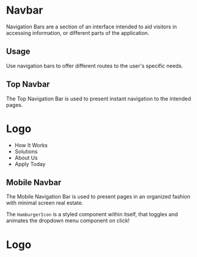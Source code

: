 
<Meta title="Design System|Navbar"/>

# Navbar

Navigation Bars are a section of an interface intended to aid visitors in accessing information, or different parts of the application.

## Usage

Use navigation bars to offer different routes to the user's specific needs.

## Top Navbar

The Top Navigation Bar is used to present instant navigation to the intended pages.

<Preview withToolbar>
  <Story name="Desktop Navbar">
    <Navbar modifiers="docs">
        <h1><a>Logo</a></h1>
         <ul>
          <li><a><TertiaryButton modifiers="navTertiary">
            How It Works
            </TertiaryButton></a></li>
            <li><a><TertiaryButton modifiers="navTertiary">
            Solutions
            </TertiaryButton></a></li>
            <li><a><TertiaryButton modifiers="navTertiary">
            About Us
            </TertiaryButton></a></li>
          <li><a><SecondaryButton modifiers="navSecondary">
              Apply Today
            </SecondaryButton></a></li>
        </ul>
    </Navbar>
  </Story>
</Preview>

## Mobile Navbar

The Mobile Navigation Bar is used to present pages in an organized fashion with minimal screen real estate.

The `HamburgerIcon` is a styled component within itself, that toggles and animates the dropdown menu component on click!

<Preview>
  <Story name="Mobile Navbar">
      <Navbar modifiers="mobile">
        <h1><a>Logo</a></h1>
        <HamburgerIcon 
            open={boolean("Open Menu", false)}
          />
        </Navbar>
    </Story>
</Preview>